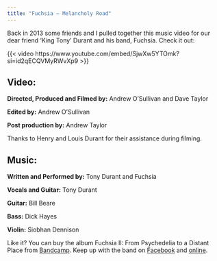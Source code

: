 ```yaml
---
title: "Fuchsia — Melancholy Road"
---
```


Back in 2013 some friends and I pulled together this music video for our dear friend 'King Tony' Durant and his band, Fuchsia. Check it out:

{{< video https://www.youtube.com/embed/SjwXw5YTOmk?si=id2qECQVMyRWvXp9 >}}

## Video:

**Directed, Produced and Filmed by:** Andrew O'Sullivan and Dave Taylor

**Edited by:** Andrew O'Sullivan

**Post production by:** Andrew Taylor

Thanks to Henry and Louis Durant for their assistance during filming.

## Music:

**Written and Performed by:** Tony Durant and Fuchsia

**Vocals and Guitar:** Tony Durant

**Guitar:** Bill Beare

**Bass:** Dick Hayes

**Violin:** Siobhan Dennison

Like it? You can buy the album Fuchsia II: From Psychedelia to a Distant Place from [Bandcamp](https://fuchsia.bandcamp.com/). Keep up with the band on [Facebook](https://www.facebook.com/Fuchsiamusic) and [online](https://fuchsiamusic.com/).
